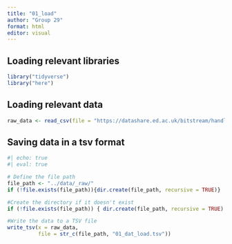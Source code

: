 ```yaml
---
title: "01_load"
author: "Group 29"
format: html
editor: visual
---
```


## Loading relevant libraries

```r
library("tidyverse")
library("here")
```

## Loading relevant data

```r

raw_data <- read_csv(file = "https://datashare.ed.ac.uk/bitstream/handle/10283/124/IST_corrected.csv?sequence=5&isAllowed=y")
```

## Saving data in a tsv format

```r
#| echo: true 
#| eval: true

# Define the file path
file_path <- "../data/_raw/" 
if (!file.exists(file_path)){dir.create(file_path, recursive = TRUE)}

#Create the directory if it doesn't exist
if (!file.exists(file_path)) { dir.create(file_path, recursive = TRUE) }

#Write the data to a TSV file
write_tsv(x = raw_data, 
          file = str_c(file_path, "01_dat_load.tsv"))
```
